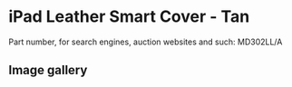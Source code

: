 
# iPad Leather Smart Cover - Tan

Part number, for search engines, auction websites and such: MD302LL/A

## Image gallery

<div style={{ width: '100%', maxWidth: '768px' }}>
<GalleryComponent
    images={[
      {
        original: "/everysource/MD302.webp",
        thumbnail: "/everypreview/MD302.webp",
      },
      {
        original: "/everysource/MD302_AV1_BLACK.webp",
        thumbnail: "/everypreview/MD302_AV1_BLACK.webp",
      },
      {
        original: "/everysource/MD302_AV1_WHITE.webp",
        thumbnail: "/everypreview/MD302_AV1_WHITE.webp",
      },
      {
        original: "/everysource/MD302_AV2_BLACK.webp",
        thumbnail: "/everypreview/MD302_AV2_BLACK.webp",
      },
      {
        original: "/everysource/MD302_AV2_WHITE.webp",
        thumbnail: "/everypreview/MD302_AV2_WHITE.webp",
      },
      {
        original: "/everysource/MD302_AV3.webp",
        thumbnail: "/everypreview/MD302_AV3.webp",
      },
      {
        original: "/everysource/MD302_AV3_BLACK.webp",
        thumbnail: "/everypreview/MD302_AV3_BLACK.webp",
      },
      {
        original: "/everysource/MD302_AV3_WHITE.webp",
        thumbnail: "/everypreview/MD302_AV3_WHITE.webp",
      },
      {
        original: "/everysource/MD302_AV4.webp",
        thumbnail: "/everypreview/MD302_AV4.webp",
      },
      {
        original: "/everysource/MD302_AV4_BLACK.webp",
        thumbnail: "/everypreview/MD302_AV4_BLACK.webp",
      },
      {
        original: "/everysource/MD302_AV4_WHITE.webp",
        thumbnail: "/everypreview/MD302_AV4_WHITE.webp",
      },
      {
        original: "/everysource/MD302_AV5.webp",
        thumbnail: "/everypreview/MD302_AV5.webp",
      }
    ]}
  />
</div>